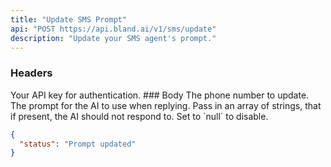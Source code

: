 ```yaml
---
title: "Update SMS Prompt"
api: "POST https://api.bland.ai/v1/sms/update"
description: "Update your SMS agent's prompt."
---
```


### Headers

<ParamField header="authorization" type="string" required>
  Your API key for authentication.
</ParamField>
### Body

<ParamField body="phone_number" type="string">
  The phone number to update.
</ParamField>

<ParamField body="prompt" type="string">
  The prompt for the AI to use when replying.
</ParamField>

<ParamField body="ignore_keywords" type="array">
  Pass in an array of strings, that if present, the AI should not respond to. Set to `null` to disable.
</ParamField>

<ResponseExample>

```json Response
{
  "status": "Prompt updated"
}
```

</ResponseExample>
